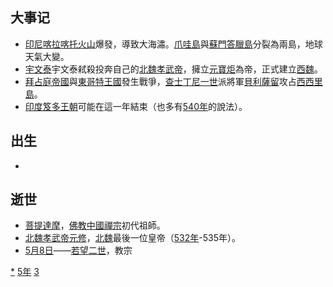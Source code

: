 {{yearTOC|535|南朝梁'''[[大同_(萧衍)|大同]]元年'''；高昌'''[[章和_(麴堅)|章和]]五年'''；劉蠡升'''[[神嘉|神嘉]]十一年'''；东魏'''[[天平_(元善見)|天平]]二年'''；西魏'''[[大统_(元宝炬)|大统]]元年'''；鮮于琛'''[[上願|上願]]元年'''}}

== 大事记 == 
*[[印尼|印尼]][[喀拉喀托火山|喀拉喀托火山]]爆發，導致大海潚。[[爪哇島|爪哇島]]與[[蘇門答臘島|蘇門答臘島]]分裂為兩島，地球天氣大變。
*[[宇文泰|宇文泰]]宇文泰弒殺投奔自己的[[北魏孝武帝|北魏孝武帝]]，擁立[[元寶炬|元寶炬]]為帝，正式建立[[西魏|西魏]]。
*[[拜占庭帝國|拜占庭帝國]]與[[東哥特王國|東哥特王國]]發生戰爭，[[查士丁尼一世|查士丁尼一世]]派將軍[[貝利薩留|貝利薩留]]攻占[[西西里島|西西里島]]。
*[[印度|印度]][[笈多王朝|笈多王朝]]可能在這一年結束（也多有[[540年|540年]]的說法）。

== 出生 ==
*

== 逝世 ==
{{Wikisource year mention}}
*[[菩提達摩|菩提達摩]]，[[佛教|佛教]][[中國禪宗|中國禪宗]]初代祖師。
*[[北魏孝武帝|北魏孝武帝]][[元修|元修]]，[[北魏|北魏]]最後一位皇帝（[[532年|532年]]-535年）。
*[[5月8日|5月8日]]——[[若望二世|若望二世]]，教宗

[[Category:535年|*]]
[[Category:530年代|5年]]
[[Category:6世纪各年|3]]
